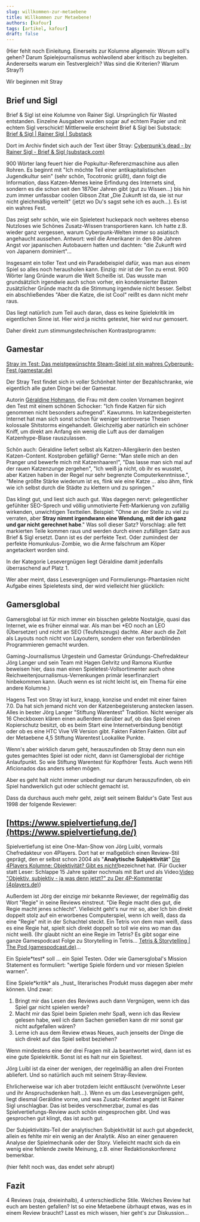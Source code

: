 ```yaml
---
slug: willkommen-zur-metaebene
title: Willkommen zur Metaebene!
authors: [kafour]
tags: [artikel, kafour]
draft: false
---
```


(Hier fehlt noch Einleitung. Einerseits zur Kolumne allgemein: Worum soll's gehen? Darum Spielejournalismus wohlwollend aber kritisch zu begleiten. Andererseits warum ein Testvergleich? Was sind die Kriterien? Warum Stray?)

Wir beginnen mit Stray

<!--truncate-->

## Brief und Sigl

Brief & Sigl ist eine Kolumne von Rainer Sigl. Ursprünglich für Wasted entstanden. Einzelne Ausgaben wurden sogar auf echtem Papier und mit echtem Sigl verschickt!
Mittlerweile erscheint Brief & Sigl bei Substack: [Brief & Sigl | Rainer Sigl | Substack](https://rainersigl.substack.com/)

Dort im Archiv findet sich auch der Text über Stray: [Cyberpunk's dead - by Rainer Sigl - Brief & Sigl (substack.com)](https://rainersigl.substack.com/p/cyberpunks-dead-23-03-18)

900 Wörter lang feuert hier die Popkultur-Referenzmaschine aus allen Rohren. Es beginnt mit "Ich möchte Teil einer antikapitalistischen Jugendkultur sein" (sehr schön, Tocotronic grüßt), dann folgt die Information, dass Katzen-Memes keine Erfindung des Internets sind, sondern es die schon seit den 1870er Jahren gibt (gut zu Wissen...) bis hin zum immer unfassbar coolen Gibson Zitat „Die Zukunft ist da, sie ist nur nicht gleichmäßig verteilt" (jetzt wo Du's sagst sehe ich es auch...).
Es ist ein wahres Fest.

Das zeigt sehr schön, wie ein Spieletext huckepack noch weiteres ebenso Nutzloses wie Schönes Zusatz-Wissen transportieren kann. Ich hatte z.B. wieder ganz vergessen, warum Cyberpunk-Welten immer so asiatisch angehaucht aussehen. Antwort: weil die Amerikaner in den 80e Jahren Angst vor japanischen Autobauern hatten und dachten: "die Zukunft wird von Japanern dominiert"...

Insgesamt ein toller Text und ein Paradebeispiel dafür, was man aus einem Spiel so alles noch herausholen kann. Einzig: mir ist der Ton zu ernst. 900 Wörter lang Gründe warum die Welt Scheiße ist.
Das wusste man grundsätzlich irgendwie auch schon vorher, ein kondensierter Batzen zusätzlicher Gründe macht da die Stimmung irgendwie nicht besser. Selbst ein abschließendes "Aber die Katze, die ist Cool" reißt es dann nicht mehr raus.

Das liegt natürlich zum Teil auch daran, dass es keine Spielekritik im eigentlichen Sinne ist. Hier wird ja nichts getestet, hier wird nur gemosert.

Daher direkt zum stimmungstechnischen Kontrastprogramm:

## Gamestar

[Stray im Test: Das meistgewünschte Steam-Spiel ist ein wahres Cyberpunk-Fest (gamestar.de)](https://www.gamestar.de/artikel/stray-im-test%2C3382572.html)

Der Stray Test findet sich in voller Schönheit hinter der Bezahlschranke, wie eigentlich alle guten Dinge bei der Gamestar.

Autorin [Géraldine Hohmann](https://www.gamestar.de/thema/geraldine-hohmann%2C144950_58/), die Frau mit dem coolen Vornamen beginnt den Test mit einem schönen Schocker: "Ich finde Katzen für sich genommen nicht besonders aufregend".
Kawumms. Im katzenbegeisterten Internet hat man sich sonst schon für weniger kontroverse Thesen kolossale Shitstorms eingehandelt. Gleichzeitig aber natürlich ein schöner Kniff, um direkt am Anfang ein wenig die Luft aus der damaligen Katzenhype-Blase rauszulassen.

Schön auch: Géraldine liefert selbst als Katzen-Allergikerin den besten Katzen-Content. Kostproben gefällig?
Gerne: "Man stelle mich an den Pranger und bewerfe mich mit Katzenhaaren!", "Das lasse man sich mal auf der rauen Katzenzunge zergehen",  "Ich weiß ja nicht, ob ihr es wusstet, aber Katzen haben in der Regel nur sehr begrenzte Computerkenntnisse.", "Meine größte Stärke wiederum ist es, flink wie eine Katze … also ähm, flink wie ich selbst durch die Städte zu klettern und zu springen."

Das klingt gut, und liest sich auch gut. Was dagegen nervt: gelegentlicher gefühlter SEO-Sprech und völlig unmotivierte Fett-Markierung von zufällig wirkenden, unwichtigen Textteilen.  Beispiel: "Ohne an der Stelle zu viel zu verraten, aber **Stray nimmt irgendwann eine Wendung, mit der ich ganz und gar nicht gerechnet habe**."
Was soll dieser Satz? Vorschlag: alle fett markierten Teile kommen raus und werden durch einen zufälligen Satz aus Brief & Sigl ersetzt.
Dann ist es der perfekte Text. Oder zumindest der perfekte Homunkulus-Zombie, wo die Arme falschrum am Köper angetackert worden sind.

In der Kategorie Lesevergnügen liegt Géraldine damit jedenfalls überraschend auf Platz 1.

Wer aber meint, dass Lesevergnügen und Formulierungs-Phantasien nicht Aufgabe eines Spieletests sind, der wird vielleicht hier glücklich:

## Gamersglobal

Gamersglobal ist für mich immer ein bisschen gelebte Nostalgie, quasi das Internet, wie es früher einmal war.
Als man bei \*EO noch an LEO (Übersetzer) und nicht an SEO (Teufelszeugs) dachte. Aber auch die Zeit als Layouts noch nicht von Layoutern, sondern eher von farbenblinden Programmieren gemacht wurden.

Gaming-Journalismus Urgestein und Gamestar Gründungs-Chefredakteur Jörg Langer und sein Team mit Hagen Gehritz und Ramona Kiuntke beweisen hier, dass man einen Spieletest-Vollsortimenter auch ohne Reichweitenjournalismus-Verrenkungen primär leserfinanziert hinbekommen kann.
(Auch wenn es ist nicht leicht ist, ein Thema für eine andere Kolumne.)

Hagens Test von Stray ist kurz, knapp, konzise und endet mit einer fairen 7.0. Da hat sich jemand nicht von der Katzenbegeisterung anstecken lassen. Alles in bester Jörg Langer "Stiftung Warentest" Tradition.
Nicht weniger als 16 Checkboxen klären einen außerdem darüber auf, ob das Spiel einen Kopierschutz besitzt, ob es beim Start eine Internetverbindung benötigt oder ob es eine HTC Vive VR Version gibt. Fakten Fakten Fakten. Gibt auf der Metaebene  4,5 Stiftung Warentest Lookalike Punkte.

Wenn's aber wirklich darum geht, herauszufinden ob Stray denn nun ein gutes gemachtes Spiel ist oder nicht, dann ist Gamersglobal der richtige Anlaufpunkt.
So wie Stiftung Warentest für Kopfhörer Tests. Auch wenn Hifi Aficionados das anders sehen mögen.

Aber es geht halt nicht immer unbedingt nur darum herauszufinden, ob ein Spiel handwerklich gut oder schlecht gemacht ist.

Dass da durchaus auch mehr geht, zeigt seit seinem Baldur's Gate Test aus 1998 der folgende Reviewer:

## [https://www.spielvertiefung.de/](https://www.spielvertiefung.de/)

Spielvertiefung ist eine One-Man-Show von Jörg Luibl, vormals Chefredakteur von 4Players.
Dort hat er maßgeblich einen Review-Stil geprägt, den er selbst schon 2004 als "**Analytische Subjektivität**" [Die 4Players Kolumne: Objektivität? Gibt es nicht!](https://www.4players.de/4players.php/kolumne/Spielkultur/70/Objektivitaet_Gibt_es_nicht.html)bezeichnet hat.
(Für Gucker statt Leser: Schlappe 15 Jahre später nochmals mit Bart und als Video:[Video "Objektiv, subjektiv - ja was denn jetzt?" zu Der 4P-Kommentar (4players.de)](https://www.4players.de/4players.php/tvplayer/4PlayersTV/Alle/8282/136105/Der_4P-Kommentar/Objektiv_subjektiv__-_ja_was_denn_jetzt.html))

Außerdem ist Jörg der einzige mir bekannte Reviewer, der regelmäßig das Wort "Regie" in seine Reviews einstreut. "Die Regie macht dies gut, die Regie macht jenes schlecht".
Vielleicht geht's nur mir so, aber Ich bin direkt doppelt stolz auf ein erworbenes Computerspiel, wenn ich weiß, dass da eine "Regie" mit in der Schachtel steckt.
Ein Tetris von dem man weiß, dass es eine Regie hat, spielt sich direkt doppelt so toll wie eins wo man das nicht weiß. (Ihr glaubt nicht an eine Regie im Tetris? Es gibt sogar eine ganze Gamespodcast Folge zu Storytelling in Tetris... [Tetris & Storytelling | The Pod (gamespodcast.de)](https://www.gamespodcast.de/2019/05/21/tetris-storytelling/)...

Ein Spiele\*test\* soll ... ein Spiel Testen. Oder wie Gamersglobal's Mission Statement es formuliert: "wertige Spiele fördern und vor miesen Spielen warnen".

Eine Spiele\*kritik\* als \_hust\_ literarisches Produkt muss dagegen aber mehr können. Und zwar:

1. Bringt mir das Lesen des Reviews auch dann Vergnügen, wenn ich das Spiel gar nicht spielen werde?
2. Macht mir das Spiel beim Spielen mehr Spaß, wenn ich das Review gelesen habe, weil ich dann Sachen genießen kann dir mir sonst gar nicht aufgefallen wären?
3. Lerne ich aus dem Review etwas Neues, auch jenseits der Dinge die sich direkt auf das Spiel selbst beziehen?

Wenn mindestens eine der drei Fragen mit Ja beantwortet wird, dann ist es eine gute Spielekritik. Sonst ist es halt nur ein Spieltest.

Jörg Luibl ist da einer der wenigen, der regelmäßig an allen drei Fronten abliefert. Und so natürlich auch mit seinem Stray-Review.

Ehrlicherweise war ich aber trotzdem leicht enttäuscht (verwöhnte Leser und ihr Anspruchsdenken halt...).
Wenn es um das Lesevergnügen geht, liegt diesmal Geráldine vorne, und was Zusatz-Kontext angeht ist Rainer Sigl unschlagbar.
Das ist beides verschmerzbar, zumal es das Spielvertiefungs-Review auch schön eingesprochen gibt. Und was gesprochen gut klingt, das ist auch gut.

Der Subjektivitäts-Teil der analytischen Subjektivität ist auch gut abgedeckt, allein es fehlte mir ein wenig an der Analytik.
Also an einer genaueren Analyse der Spielmechanik oder der Story. Vielleicht macht sich da ein wenig eine fehlende zweite Meinung, z.B. einer Redaktionskonferenz bemerkbar.

(hier fehlt noch was, das endet sehr abrupt)

## Fazit

4 Reviews (naja, dreieinhalb), 4 unterschiedliche Stile.  Welches Review hat euch am besten gefallen? Ist so eine Metaebene übrhaupt etwas, was es in einem Review braucht? Lasst es mich wissen, hier geht's zur Diskussion...
